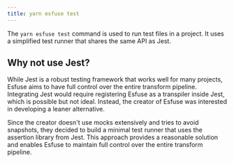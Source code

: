 ```yaml
---
title: yarn esfuse test
---
```


The `yarn esfuse test` command is used to run test files in a project. It uses a simplified test runner that shares the same API as Jest.

## Why not use Jest?

While Jest is a robust testing framework that works well for many projects, Esfuse aims to have full control over the entire transform pipeline. Integrating Jest would require registering Esfuse as a transpiler inside Jest, which is possible but not ideal. Instead, the creator of Esfuse was interested in developing a leaner alternative.

Since the creator doesn't use mocks extensively and tries to avoid snapshots, they decided to build a minimal test runner that uses the assertion library from Jest. This approach provides a reasonable solution and enables Esfuse to maintain full control over the entire transform pipeline.
